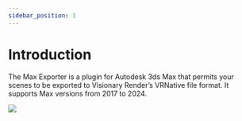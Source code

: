 ```yaml
---
sidebar_position: 1
---
```


# Introduction

The Max Exporter is a plugin for Autodesk 3ds Max that permits your scenes to be exported to Visionary Render’s VRNative file format. It supports Max versions from 2017 to 2024.

![](/img/misc/max-exporter/gui.png)
